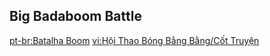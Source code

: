 {{EventTabs}}
{{Description|[[Paimon]] is very curious about [[Albedo]]...}}
==Big Badaboom Battle==
{{Transclude|Big Badaboom Battle|Dialogue|main=1|top=1}}

[[pt-br:Batalha Boom]]
[[vi:Hội Thao Bóng Bằng Bằng/Cốt Truyện]]